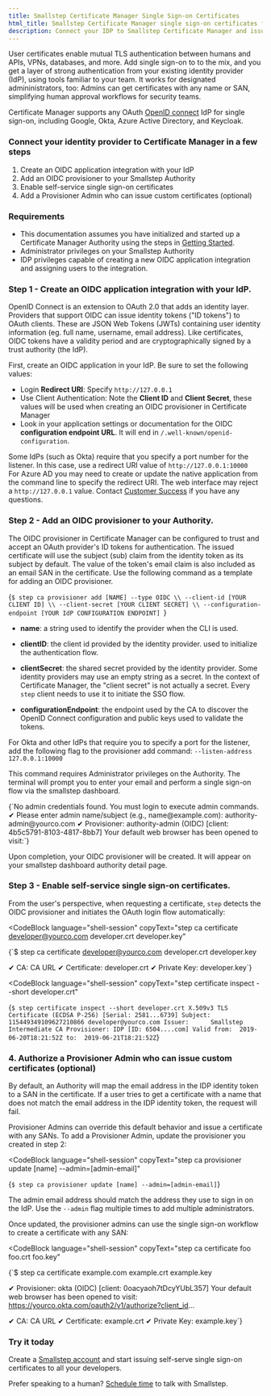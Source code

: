 ```yaml
---
title: Smallstep Certificate Manager Single Sign-on Certificates
html_title: Smallstep Certificate Manager single sign-on certificates for humans
description: Connect your IDP to Smallstep Certificate Manager and issue certificates to your developers. 
---
```


User certificates enable mutual TLS authentication between humans and APIs, VPNs, databases, and more.
Add single sign-on to to the mix, and you get a layer of strong authentication from your existing identity provider (IdP), using tools familiar to your team.
It works for designated admininistrators, too: Admins can get certificates with any name or SAN, simplifying human approval workflows for security teams. 

Certificate Manager supports any OAuth [OpenID connect](https://openid.net/connect/) IdP for single sign-on, including Google, Okta, Azure Active Directory, and Keycloak.

### Connect your identity provider to Certificate Manager in a few steps
1. Create an OIDC application integration with your IdP
2. Add an OIDC provisioner to your Smallstep Authority
3. Enable self-service single sign-on certificates
4. Add a Provisioner Admin who can issue custom certificates (optional)

### Requirements
- This documentation assumes you have initialized and started up a Certificate Manager Authority using the steps in [Getting Started](./getting-started.mdx).
- Administrator privileges on your Smallstep Authority
- IDP privileges capable of creating a new OIDC application integration and assigning users to the integration. 

### Step 1 - Create an OIDC application integration with your IdP. 
OpenID Connect is an extension to OAuth 2.0 that adds an identity layer.
Providers that support OIDC can issue identity tokens ("ID tokens") to OAuth clients.
These are JSON Web Tokens (JWTs) containing user identity information (eg. full name, username, email address).
Like certificates, OIDC tokens have a validity period and are cryptographically signed by a trust authority (the IdP).

First, create an OIDC application in your IdP. Be sure to set the following values:
- Login **Redirect URI**: Specify `http://127.0.0.1`
- Use Client Authentication: Note the **Client ID** and **Client Secret**, these values will be used when creating an OIDC provisioner in Certificate Manager
- Look in your application settings or documentation for the OIDC **configuration endpoint URL**. It will end in `/.well-known/openid-configuration`.

<Alert severity="info">
  <div>
    Some IdPs (such as Okta) require that you specify a port number for the listener. In this case, use a redirect URI value of <code>http://127.0.0.1:10000</code>
  </div>
</Alert>

<Alert severity="info">
  <div>
    For Azure AD you may need to create or update the native application from the command line to specify the redirect URI. The web interface may reject a <code>http://127.0.0.1</code> value. Contact <a href="mailto:support@smallstep.com">Customer Success</a> if you have any questions.
  </div>
</Alert>

### Step 2 - Add an OIDC provisioner to your Authority. 
The OIDC provisioner in Certificate Manager can be configured to trust and accept an OAuth provider's ID tokens for authentication. 
The issued certificate will use the subject (sub) claim from the identity token as its subject by default. 
The value of the token's email claim is also included as an email SAN in the certificate. 
Use the following command as a template for adding an OIDC provisioner.

<CodeBlock language="shell-session" copyText="step ca provisioner add [NAME] --type OIDC \
  --client-id [YOUR CLIENT ID] \
  --client-secret [YOUR CLIENT SECRET] \
  --configuration-endpoint [YOUR IdP CONFIGURATION ENDPOINT]">
{`$ step ca provisioner add [NAME] --type OIDC \\
  --client-id [YOUR CLIENT ID] \\
  --client-secret [YOUR CLIENT SECRET] \\
  --configuration-endpoint [YOUR IdP CONFIGURATION ENDPOINT]
`}
</CodeBlock>

- **name**: a string used to identify the provider when the CLI is used.

- **clientID**: the client id provided by the identity provider. used to initialize the authentication flow.

- **clientSecret**: the shared secret provided by the identity provider. Some identity providers may use an empty string as a secret. In the context of Certificate Manager, the "client secret" is not actually a secret. Every `step` client needs to use it to initiate the SSO flow.

- **configurationEndpoint**: the endpoint used by the CA to discover the OpenID Connect configuration and public keys used to validate the tokens.

<Alert severity="info">
  <div>
    For Okta and other IdPs that require you to specify a port for the listener, add the following flag to the provisioner add command: <code>--listen-address 127.0.0.1:10000</code>
  </div>
</Alert>


This command requires Administrator privileges on the Authority. The terminal will prompt you to enter your email and perform a single sign-on flow via the smallstep dashboard. 

<CodeBlock language="shell-session" >
{`No admin credentials found. You must login to execute admin commands.
✔ Please enter admin name/subject (e.g., name@example.com): authority-admin@yourco.com
✔ Provisioner: authority-admin (OIDC) [client: 4b5c5791-8103-4817-8bb7]
Your default web browser has been opened to visit:`}
</CodeBlock>

Upon completion, your OIDC provisioner will be created.
It will appear on your smallstep dashboard authority detail page. 

### Step 3 - Enable self-service single sign-on certificates. 
From the user's perspective, when requesting a certificate, `step` detects the OIDC provisioner and initiates the OAuth login flow automatically:

<CodeBlock
  language="shell-session"
  copyText="step ca certificate developer@yourco.com developer.crt developer.key"
>
{`$ step ca certificate developer@yourco.com developer.crt developer.key
 
✔ CA: CA URL
✔ Certificate: developer.crt
✔ Private Key: developer.key`}
</CodeBlock>


<CodeBlock
  language="shell-session"
  copyText="step certificate inspect --short developer.crt"
>
{`$ step certificate inspect --short developer.crt
X.509v3 TLS Certificate (ECDSA P-256) [Serial: 2581...6739]
Subject:     115449349109627210866
            developer@yourco.com
Issuer:      Smallstep Intermediate CA
Provisioner: IDP [ID: 6504....com]
Valid from:  2019-06-20T18:21:52Z
        to:  2019-06-21T18:21:52Z`}
</CodeBlock>


### 4. Authorize a Provisioner Admin who can issue custom certificates (optional)

By default, an Authority will map the email address in the IDP identity token to a SAN in the certificate.
If a user tries to get a certificate with a name that does not match the email address in the IDP identity token,
the request will fail.

Provisioner Admins can override this default behavior and issue a certificate with any SANs. 
To add a Provisioner Admin, update the provisioner you created in step 2:

<CodeBlock
  language="shell-session"
  copyText="step ca provisioner update [name] --admin=[admin-email]"
>
{`$ step ca provisioner update [name] --admin=[admin-email]`}
</CodeBlock>

The admin email address should match the address they use to sign in on the IdP.
Use the `--admin` flag multiple times to add multiple administrators.

Once updated, the provisioner admins can use the single sign-on workflow to create a certificate with any SAN:

<CodeBlock
  language="shell-session"
  copyText="step ca certificate foo foo.crt foo.key"
>
{`$ step ca certificate example.com example.crt example.key
 
✔ Provisioner: okta (OIDC) [client: 0oacyaoh7tDcyYUbL357]
Your default web browser has been opened to visit:
https://yourco.okta.com/oauth2/v1/authorize?client_id...
  
✔ CA: CA URL
✔ Certificate: example.crt
✔ Private Key: example.key`}
</CodeBlock>

### Try it today

Create a [Smallstep account](https://smallstep.com/signup?product=cm) and start issuing self-serve single sign-on certificates to all your developers. 

Prefer speaking to a human? [Schedule time](https://smallstep.com/request-demo) to talk with Smallstep. 
